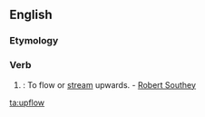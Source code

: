 ==English==

===Etymology===
{{prefix|up|flow|lang=en}}

===Verb===
{{en-verb}}

# {{context|intransitive|obsolete|lang=en}}: To flow or [[stream]] upwards. - [[w:Robert Southey|Robert Southey]]

[[ta:upflow]]